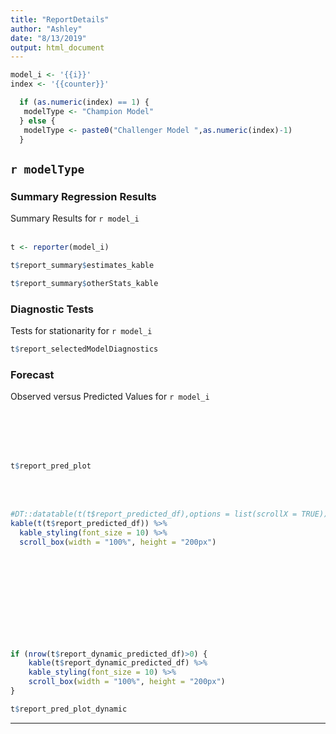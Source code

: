```yaml
---
title: "ReportDetails"
author: "Ashley"
date: "8/13/2019"
output: html_document
---
```


```r

model_i <- '{{i}}'
index <- '{{counter}}'

  if (as.numeric(index) == 1) {
   modelType <- "Champion Model"
  } else {
   modelType <- paste0("Challenger Model ",as.numeric(index)-1)
  }

```
## `r modelType`

### Summary Regression Results 

Summary Results  for ``r model_i``
<br><br>
```r

t <- reporter(model_i)

t$report_summary$estimates_kable
```

```r
t$report_summary$otherStats_kable
```


### Diagnostic Tests 

Tests for stationarity  for ``r model_i``

```r
t$report_selectedModelDiagnostics
```

### Forecast 

Observed versus Predicted Values for ``r model_i``

<br><br><br><br>


```r
t$report_pred_plot
```

<br><br>

```r
#DT::datatable(t(t$report_predicted_df),options = list(scrollX = TRUE))
kable(t(t$report_predicted_df)) %>%
  kable_styling(font_size = 10) %>%
  scroll_box(width = "100%", height = "200px") 
```
<br><br><br><br>
<br><br><br><br>
```r
if (nrow(t$report_dynamic_predicted_df)>0) {
    kable(t$report_dynamic_predicted_df) %>%
    kable_styling(font_size = 10) %>%
    scroll_box(width = "100%", height = "200px")
}
```

```r
t$report_pred_plot_dynamic
```

***

